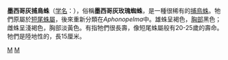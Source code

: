 {{Speciesbox
| taxon = Aphonopelma pallidum
| binomial_authority = ([[Frederick_Octavius_Pickard-Cambridge|F. O. P.-Cambridge]], 1897)
}}

'''墨西哥灰捕鳥蛛'''（[[学名|学名]]：''{{lang|la|Aphonopelma pallidum}}''），俗稱'''墨西哥灰玫瑰蜘蛛'''，是一種很稀有的[[捕鳥蛛|捕鳥蛛]]。牠們原屬於[[短尾蛛屬|短尾蛛屬]]，後來重新分類在''Aphonopelma''中。雄蛛呈褐色，[[胸部|胸部]]黑色；雌蛛呈淺褐色，胸部淡黃色。有指牠們很長壽，像短尾蛛屬般有20-25歲的壽命。牠們是陸地性的，長15厘米。
{{Taxonbar|from=Q1308850}}

[[Category:捕鳥蛛科|M]]
[[Category:1897年描述的动物|M]]